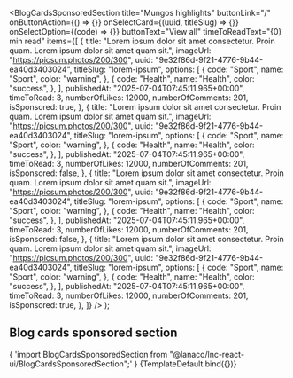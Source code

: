 


<Meta
  title="Landing sections/Blog Cards Sponsored Section"
  component={BlogCardsSponsoredSection}
/>

  <BlogCardsSponsoredSection
    title="Mungos highlights"
    buttonLink="/"
    onButtonAction={() => {}}
    onSelectCard={(uuid, titleSlug) => {}}
    onSelectOption={(code) => {}}
    buttonText="View all"
    timeToReadText="{0} min read"
    items={[
      {
        title:
          "Lorem ipsum dolor sit amet consectetur. Proin quam. Lorem ipsum dolor sit amet quam sit.",
        imageUrl: "https://picsum.photos/200/300",
        uuid: "9e32f86d-9f21-4776-9b44-ea40d3403024",
        titleSlug: "lorem-ipsum",
        options: [
          {
            code: "Sport",
            name: "Sport",
            color: "warning",
          },
          {
            code: "Health",
            name: "Health",
            color: "success",
          },
        ],
        publishedAt: "2025-07-04T07:45:11.965+00:00",
        timeToRead: 3,
        numberOfLikes: 12000,
        numberOfComments: 201,
        isSponsored: true,
      },
      {
        title:
          "Lorem ipsum dolor sit amet consectetur. Proin quam. Lorem ipsum dolor sit amet quam sit.",
        imageUrl: "https://picsum.photos/200/300",
        uuid: "9e32f86d-9f21-4776-9b44-ea40d3403024",
        titleSlug: "lorem-ipsum",
        options: [
          {
            code: "Sport",
            name: "Sport",
            color: "warning",
          },
          {
            code: "Health",
            name: "Health",
            color: "success",
          },
        ],
        publishedAt: "2025-07-04T07:45:11.965+00:00",
        timeToRead: 3,
        numberOfLikes: 12000,
        numberOfComments: 201,
        isSponsored: false,
      },
      {
        title:
          "Lorem ipsum dolor sit amet consectetur. Proin quam. Lorem ipsum dolor sit amet quam sit.",
        imageUrl: "https://picsum.photos/200/300",
        uuid: "9e32f86d-9f21-4776-9b44-ea40d3403024",
        titleSlug: "lorem-ipsum",
        options: [
          {
            code: "Sport",
            name: "Sport",
            color: "warning",
          },
          {
            code: "Health",
            name: "Health",
            color: "success",
          },
        ],
        publishedAt: "2025-07-04T07:45:11.965+00:00",
        timeToRead: 3,
        numberOfLikes: 12000,
        numberOfComments: 201,
        isSponsored: false,
      },
      {
        title:
          "Lorem ipsum dolor sit amet consectetur. Proin quam. Lorem ipsum dolor sit amet quam sit.",
        imageUrl: "https://picsum.photos/200/300",
        uuid: "9e32f86d-9f21-4776-9b44-ea40d3403024",
        titleSlug: "lorem-ipsum",
        options: [
          {
            code: "Sport",
            name: "Sport",
            color: "warning",
          },
          {
            code: "Health",
            name: "Health",
            color: "success",
          },
        ],
        publishedAt: "2025-07-04T07:45:11.965+00:00",
        timeToRead: 3,
        numberOfLikes: 12000,
        numberOfComments: 201,
        isSponsored: true,
      },
    ]}
  />
);

## Blog cards sponsored section

<SyntaxHighlighter language="jsx" style={nord}>
  {
    'import BlogCardsSponsoredSection from "@lanaco/lnc-react-ui/BlogCardsSponsoredSection";'
  }
</SyntaxHighlighter>

<Canvas>
  <Story name="Default" args={{}}>
    {TemplateDefault.bind({})}
  </Story>
</Canvas>
